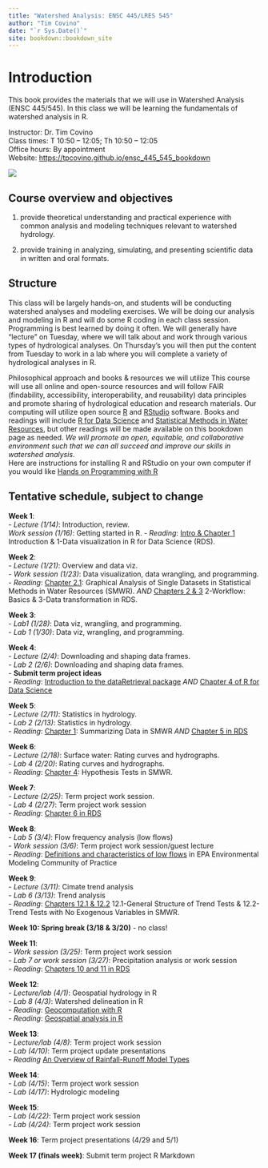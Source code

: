 ```yaml
---
title: "Watershed Analysis: ENSC 445/LRES 545"
author: "Tim Covino"
date: "`r Sys.Date()`"
site: bookdown::bookdown_site
---
```


# Introduction

This book provides the materials that we will use in Watershed Analysis (ENSC 445/545). In this class we will be learning the fundamentals of watershed analysis in R.

Instructor: Dr. Tim Covino\
Class times: T 10:50 – 12:05; Th 10:50 – 12:05\
Office hours: By appointment\
Website: <https://tpcovino.github.io/ensc_445_545_bookdown>

![](images/big-hole-river-lead.jpeg)

## Course overview and objectives

(1) provide theoretical understanding and practical experience with common analysis and modeling techniques relevant to watershed hydrology.

(2) provide training in analyzing, simulating, and presenting scientific data in written and oral formats.

## Structure

This class will be largely hands-on, and students will be conducting watershed analyses and modeling exercises. We will be doing our analysis and modeling in R and will do some R coding in each class session. Programming is best learned by doing it often. We will generally have "lecture" on Tuesday, where we will talk about and work through various types of hydrological analyses. On Thursday's you will then put the content from Tuesday to work in a lab where you will complete a variety of hydrological analyses in R.

Philosophical approach and books & resources we will utilize This course will use all online and open-source resources and will follow FAIR (findability, accessibility, interoperability, and reusability) data principles and promote sharing of hydrological education and research materials. Our computing will utilize open source [R](https://cran.rstudio.com/){target="_blank"} and [RStudio](https://posit.co/download/rstudio-desktop/){target="_blank"} software. Books and readings will include [R for Data Science](https://r4ds.hadley.nz/){target="_blank"} and [Statistical Methods in Water Resources](https://www.epa.gov/sites/default/files/2015-06/documents/twri4a3-new.pdf){target="_blank"}, but other readings will be made available on this bookdown page as needed. *We will promote an open, equitable, and collaborative environment such that we can all succeed and improve our skills in watershed analysis*. 
<br> Here are instructions for installing R and RStudio on your own computer if you would like [Hands on Programming with R](https://rstudio-education.github.io/hopr/starting.html){target="_blank"}

## Tentative schedule, subject to change

**Week 1**: <br> - *Lecture (1/14)*: Introduction, review.\
*Work session (1/16)*: Getting started in R. 
- *Reading*: [Intro & Chapter 1](https://r4ds.hadley.nz/intro){target="_blank"} Introduction & 1-Data visualization in R for Data Science (RDS).

**Week 2**: <br> - *Lecture (1/21)*: Overview and data viz. <br> - *Work session (1/23)*: Data visualization, data wrangling, and programming. <br> - *Reading*: [Chapter 2.1](https://www.epa.gov/sites/default/files/2015-06/documents/twri4a3-new.pdf){target="_blank"}: Graphical Analysis of Single Datasets in Statistical Methods in Water Resources (SMWR). *AND* [Chapters 2 & 3](https://r4ds.hadley.nz/workflow-basics){target="_blank"} 2-Workflow: Basics & 3-Data transformation in RDS. <br>

**Week 3**: <br> - *Lab1 (1/28)*: Data viz, wrangling, and programming. <br> - *Lab 1 (1/30)*: Data viz, wrangling, and programming. <br>

**Week 4**: <br> - *Lecture (2/4)*: Downloading and shaping data frames.<br> - *Lab 2 (2/6)*: Downloading and shaping data frames. <br> - **Submit term project ideas** <br> - *Reading*: [Introduction to the dataRetrieval package](https://cran.r-project.org/web/packages/dataRetrieval/vignettes/dataRetrieval.html){target="_blank"} *AND* [Chapter 4 of R for Data Science](https://r4ds.hadley.nz/workflow-style){target="_blank"}

**Week 5**: <br> - *Lecture (2/11)*: Statistics in hydrology. <br> - *Lab 2 (2/13)*: Statistics in hydrology. <br> - *Reading*: [Chapter 1](https://www.epa.gov/sites/default/files/2015-06/documents/twri4a3-new.pdf){target="_blank"}: Summarizing Data in SMWR *AND* [Chapter 5 in RDS](https://r4ds.hadley.nz/data-tidy){target="_blank"}

**Week 6**: <br> - *Lecture (2/18)*: Surface water: Rating curves and hydrographs.\
- *Lab 4 (2/20)*: Rating curves and hydrographs. <br> - *Reading*: [Chapter 4](https://www.epa.gov/sites/default/files/2015-06/documents/twri4a3-new.pdf){target="_blank"}: Hypothesis Tests in SMWR.

**Week 7**: <br> - *Lecture (2/25)*: Term project work session. <br> - *Lab 4 (2/27)*: Term project work session <br> - *Reading*: [Chapter 6 in RDS](https://r4ds.hadley.nz/workflow-scripts){target="_blank"}

**Week 8**: <br> - *Lab 5 (3/4)*: Flow frequency analysis (low flows) <br> - *Work session (3/6)*: Term project work session/guest lecture <br> - *Reading*: [Definitions and characteristics of low flows](https://www.epa.gov/ceam/definition-and-characteristics-low-flows#1Q10){target="_blank"} in EPA Environmental Modeling Community of Practice

**Week 9**: <br> - *Lecture (3/11)*: Cimate trend analysis <br> - *Lab 6 (3/13)*: Trend analysis <br> - *Reading*: [Chapters 12.1 & 12.2](https://www.epa.gov/sites/default/files/2015-06/documents/twri4a3-new.pdf){target="_blank"} 12.1-General Structure of Trend Tests & 12.2-Trend Tests with No Exogenous Variables in SMWR.

**Week 10: Spring break (3/18 & 3/20)** - no class!

**Week 11**: <br> - *Work session (3/25)*: Term project work session <br> - *Lab 7 or work session (3/27)*: Precipitation analysis or work session <br> - *Reading*: [Chapters 10 and 11 in RDS](https://r4ds.hadley.nz/eda){target="_blank"}

**Week 12**: <br> - *Lecture/lab (4/1)*: Geospatial hydrology in R <br> - *Lab 8 (4/3)*: Watershed delineation in R <br> - *Reading*: [Geocomputation with R](https://geocompr.robinlovelace.net/intro.html){target="_blank"} <br> - *Reading*: [Geospatial analysis in R](https://pjbartlein.github.io/REarthSysSci/geospatial.html){target="_blank"}

**Week 13**: <br> - *Lecture/lab (4/8)*: Term project work session <br> - *Lab (4/10)*: Term project update presentations <br> - *Reading* [An Overview of Rainfall-Runoff Model Types](https://cfpub.epa.gov/si/si_public_record_report.cfm?dirEntryId=339328&Lab=NERL){target="_blank"}

**Week 14**: <br> - *Lab (4/15)*: Term project work session <br> - *Lab (4/17)*: Hydrologic modeling <br>

**Week 15**: <br> - *Lab (4/22)*: Term project work session <br> - *Lab (4/24)*: Term project work session

**Week 16**: Term project presentations (4/29 and 5/1)

**Week 17 (finals week)**: Submit term project R Markdown
